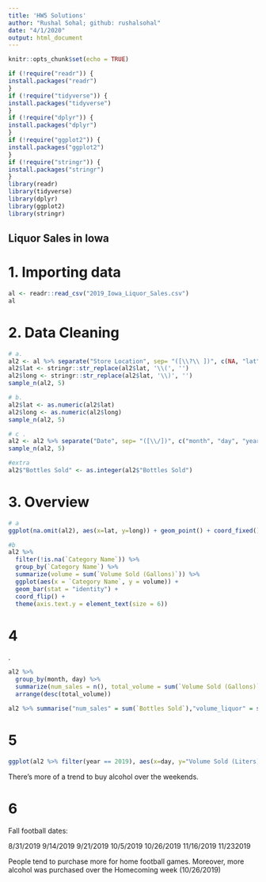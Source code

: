 ```yaml
---
title: 'HW5 Solutions'
author: "Rushal Sohal; github: rushalsohal"
date: "4/1/2020"
output: html_document
---
```


```r
knitr::opts_chunk$set(echo = TRUE)
```

```r
if (!require("readr")) {
install.packages("readr")
}
if (!require("tidyverse")) {
install.packages("tidyverse")
}
if (!require("dplyr")) {
install.packages("dplyr")
}
if (!require("ggplot2")) {
install.packages("ggplot2")
}
if (!require("stringr")) {
install.packages("stringr")
}
library(readr)
library(tidyverse)
library(dplyr)
library(ggplot2)
library(stringr) 
```

## Liquor Sales in Iowa

# 1. Importing data

```r
al <- readr::read_csv("2019_Iowa_Liquor_Sales.csv")
al
```

# 2. Data Cleaning

```r
# a.
al2 <- al %>% separate("Store Location", sep= "([\\?\\ ])", c(NA, "lat","long"))
al2$lat <- stringr::str_replace(al2$lat, '\\(', '')
al2$long <- stringr::str_replace(al2$lat, '\\)', '')
sample_n(al2, 5)

# b.
al2$lat <- as.numeric(al2$lat)
al2$long <- as.numeric(al2$long)
sample_n(al2, 5)

# c .
al2 <- al2 %>% separate("Date", sep= "([\\/])", c("month", "day", "year"))
sample_n(al2, 5)

#extra
al2$"Bottles Sold" <- as.integer(al2$"Bottles Sold")
```

# 3. Overview

```r
# a
ggplot(na.omit(al2), aes(x=lat, y=long)) + geom_point() + coord_fixed()

#b
al2 %>%
  filter(!is.na(`Category Name`)) %>%
  group_by(`Category Name`) %>%
  summarize(volume = sum(`Volume Sold (Gallons)`)) %>%
  ggplot(aes(x = `Category Name`, y = volume)) +
  geom_bar(stat = "identity") +
  coord_flip() +
  theme(axis.text.y = element_text(size = 6))
```

# 4
.
```r
al2 %>%
  group_by(month, day) %>%
  summarize(num_sales = n(), total_volume = sum(`Volume Sold (Gallons)`), total_money =     sum(`Sale (Dollars)`)) %>% 
  arrange(desc(total_volume))

al2 %>% summarise("num_sales" = sum(`Bottles Sold`),"volume_liquor" = sum(`Volume Sold (Liters)`), "spent" = sum(`Sale (Dollars)`))
```


# 5
```r
ggplot(al2 %>% filter(year == 2019), aes(x=day, y="Volume Sold (Liters)")) + geom_point() + geom_smooth()+ facet_wrap(~month)
```

There's more of a trend to buy alcohol over the weekends.

# 6

Fall football dates:

8/31/2019
9/14/2019
9/21/2019
10/5/2019
10/26/2019 
11/16/2019
11/232019

People tend to purchase more for home football games. Moreover, more alcohol was purchased over the Homecoming week (10/26/2019)


